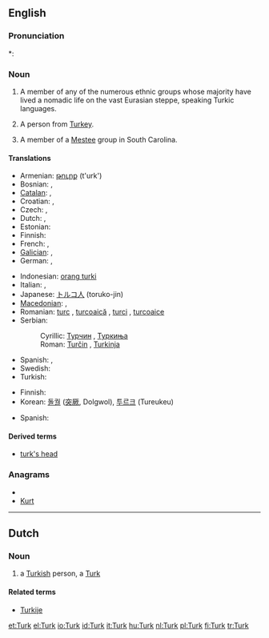 {{also|turk|Türk}}
==English==

===Pronunciation===
*: {{rhymes|ɜː(r)k}}

===Noun===
{{en-noun}}

# A member of any of the numerous ethnic groups whose majority have lived a nomadic life on the vast Eurasian steppe, speaking Turkic languages.
# {{nonstandard}} A person from [[Turkey]].
# A member of a [[Mestee]] group in South Carolina.

====Translations====
{{trans-top|Turkish nationals}}
* Armenian: [[թուրք]] (t'urk')
* Bosnian: {{t-|bs|Turčin|m}}, {{t-|bs|Turkinja|f}}
* [[Catalan]]: {{t-|ca|turc|m}},  {{t-|ca|turca|f}}
* Croatian: {{t-|hr|Turčin|m}}, {{t-|hr|Turkinja|f}}
* Czech: {{t-|cs|Turek|m}}, {{t-|cs|Turkyně|f}}
* Dutch: {{t+|nl|Turk|m}}, {{t+|nl|Turkse|f}}
* Estonian: {{t-|et|türklane}}
* Finnish: {{t+|fi|turkkilainen}}
* French: {{t+|fr|Turc|m}}, {{t+|fr|Turque|f}}
* [[Galician]]: {{t+|gl|turco|m|xs=Galician}}, {{t-|gl|turca|f|xs=Galician}}
* German: {{t+|de|Türke|m}}, {{t+|de|Türkin|f}}
{{trans-mid}}
* Indonesian: [[orang turki]]
* Italian: {{t+|it|turco|m}},  {{t+|it|turca|f}}
* Japanese: [[トルコ人]] (toruko-jin)
* [[Macedonian]]: {{t-|mk|Турчин|m|tr=Túrčin}},  {{t|mk|Турчинка|f|tr=Túrčinka}}
* Romanian: [[turc]] {{m}}, [[turcoaică]] {{f}}, [[turci]] {{m|p}}, [[turcoaice]] {{f|p}}
* Serbian:
*: Cyrillic: [[Турчин]] {{m}}, [[Туркиња]] {{f}}
*: Roman: [[Turčin]] {{m}}, [[Turkinja]] {{f}}
* Spanish: {{t+|es|turco|m}},  {{t-|es|turca|f}}
* Swedish: {{t+|sv|turk|c}}
* Turkish: {{t+|tr|Türk}}
{{trans-bottom}}

{{trans-top|Turkic speakers}}
* Finnish: {{t|fi|turkinkielinen}}
* Korean: [[돌궐]] ([[突]][[厥]], Dolgwol), [[투르크]] (Tureukeu)
{{trans-mid}}
* Spanish: {{t+|es|turco|m}}
{{trans-bottom}}

====Derived terms====
* [[turk's head]]

===Anagrams===
* {{alphagram|krtu}}
* [[Kurt#English|Kurt]]

----
==Dutch==
===Noun===
{{nl-noun|g=m|fem=Turkse|Turken|Turkje}}
# a [[Turkish]] person, a [[#English|Turk]]

====Related terms====
* [[Turkije]]

[[et:Turk]]
[[el:Turk]]
[[io:Turk]]
[[id:Turk]]
[[it:Turk]]
[[hu:Turk]]
[[nl:Turk]]
[[pl:Turk]]
[[fi:Turk]]
[[tr:Turk]]